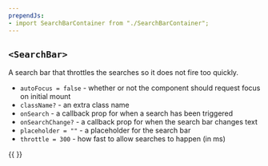 ```yaml
---
prependJs:
- import SearchBarContainer from "./SearchBarContainer";
---
```


## `<SearchBar>`

A search bar that throttles the searches so it does not fire too quickly.

* `autoFocus = false` - whether or not the component should request focus on initial mount
* `className?` - an extra class name
* `onSearch` - a callback prop for when a search has been triggered
* `onSearchChange?` - a callback prop for when the search bar changes text
* `placeholder = ""` - a placeholder for the search bar
* `throttle = 300` - how fast to allow searches to happen (in ms)

{{
  <SearchBarContainer />
}}
